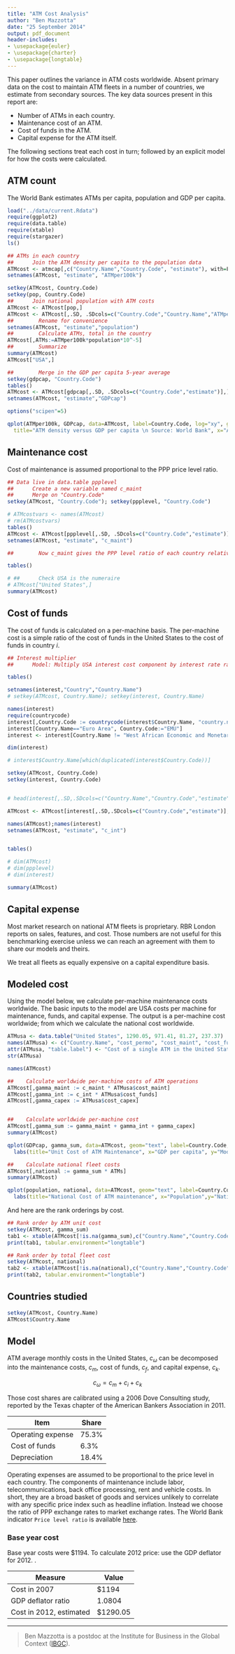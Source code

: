 ```yaml
---
title: "ATM Cost Analysis"
author: "Ben Mazzotta"
date: "25 September 2014"
output: pdf_document
header-includes:
- \usepackage{euler}
- \usepackage{charter}
- \usepackage{longtable}
---
```


This paper outlines the variance in ATM costs worldwide. Absent primary data on the cost to maintain ATM fleets in a number of countries, we estimate from secondary sources. The key data sources present in this report are:

* Number of ATMs in each country.
* Maintenance cost of an ATM.
* Cost of funds in the ATM.
* Capital expense for the ATM itself.

The following sections treat each cost in turn; followed by an explicit model for how the costs were calculated.

## ATM count

The World Bank estimates ATMs per capita, population and GDP per capita.

```r
load("../data/current.Rdata")
require(ggplot2)
require(data.table)
require(xtable)
require(stargazer)
ls()

## ATMs in each country
##      Join the ATM density per capita to the population data
ATMcost <- atmcap[,c("Country.Name","Country.Code", "estimate"), with=F]
setnames(ATMcost, "estimate", "ATMper100k")

setkey(ATMcost, Country.Code)
setkey(pop, Country.Code)
##      Join national population with ATM costs
ATMcost <- ATMcost[pop,]
ATMcost <- ATMcost[,.SD, .SDcols=c("Country.Code","Country.Name","ATMper100k","estimate")]
##        Rename for convenience
setnames(ATMcost, "estimate","population")
##        Calculate ATMs, total in the country
ATMcost[,ATMs:=ATMper100k*population*10^-5]
##        Summarize
summary(ATMcost)
ATMcost["USA",]

##        Merge in the GDP per capita 5-year average
setkey(gdpcap, "Country.Code")
tables()
ATMcost <- ATMcost[gdpcap[,.SD, .SDcols=c("Country.Code","estimate")],]
setnames(ATMcost, "estimate","GDPcap")

options("scipen"=5)

qplot(ATMper100k, GDPcap, data=ATMcost, label=Country.Code, log="xy", geom="text")+labs(
  title="ATM density versus GDP per capita \n Source: World Bank", x="ATMs per hundred thousand population", y="Gross domestic product per capita in US dollars at purchasing power parity (PPP)")

```

## Maintenance cost

Cost of maintenance is assumed proportional to the PPP price level ratio.

```r
## Data live in data.table ppplevel
##      Create a new variable named c_maint
##      Merge on "Country.Code"
setkey(ATMcost, "Country.Code"); setkey(ppplevel, "Country.Code")

# ATMcostvars <- names(ATMcost)
# rm(ATMcostvars)
tables()
ATMcost <- ATMcost[ppplevel[,.SD, .SDcols=c("Country.Code","estimate")],]
setnames(ATMcost, "estimate", "c_maint")

##        Now c_maint gives the PPP level ratio of each country relative to the USA.

tables()

# ##      Check USA is the numeraire
# ATMcost["United States",]
summary(ATMcost)

```



## Cost of funds
The cost of funds is calculated on a per-machine basis. The per-machine cost is a simple ratio of the cost of funds in the United States to the cost of funds in country $i$. 

```r

## Interest multiplier
##      Model: Multiply USA interest cost component by interest rate ratio

tables()

setnames(interest,"Country","Country.Name")
# setkey(ATMcost, Country.Name); setkey(interest, Country.Name)

names(interest)
require(countrycode)
interest[,Country.Code := countrycode(interest$Country.Name, "country.name", "wb")]
interest[Country.Name=="Euro Area", Country.Code:="EMU"]
interest <- interest[Country.Name != "West African Economic and Monetary Union (WAEMU)",]

dim(interest)

# interest$Country.Name[which(duplicated(interest$Country.Code))]

setkey(ATMcost, Country.Code)
setkey(interest, Country.Code)


# head(interest[,.SD,.SDcols=c("Country.Name","Country.Code","estimate")], 50)

ATMcost <- ATMcost[interest[,.SD,.SDcols=c("Country.Code","estimate")],]

names(ATMcost);names(interest)
setnames(ATMcost, "estimate", "c_int")


tables()

# dim(ATMcost)
# dim(ppplevel)
# dim(interest)

summary(ATMcost)

```


## Capital expense
Most market research on national ATM fleets is proprietary. RBR London reports on sales, features, and cost. Those numbers are not useful for this benchmarking exercise unless we can reach an agreement with them to share our models and theirs. 

We treat all fleets as equally expensive on a capital expenditure basis.


## Modeled cost

Using the model below, we calculate per-machine maintenance costs worldwide. The basic inputs to the model are USA costs per machine for maintenance, funds, and capital expense. The output is a per-machine cost worldwide; from which we calculate the national cost worldwide. 


```r
ATMusa <- data.table("United States", 1290.05, 971.41, 81.27, 237.37)
names(ATMusa) <- c("Country.Name", "cost_permo", "cost_maint", "cost_funds", "cost_capex")
attr(ATMusa, "table.label") <- "Cost of a single ATM in the United States in 2012, based on US GDP deflator and ABA Fact Sheet via Texas Bankers Association."
str(ATMusa)

names(ATMcost)

##    Calculate worldwide per-machine costs of ATM operations
ATMcost[,gamma_maint := c_maint * ATMusa$cost_maint]
ATMcost[,gamma_int := c_int * ATMusa$cost_funds]
ATMcost[,gamma_capex := ATMusa$cost_capex]


##    Calculate worldwide per-machine cost
ATMcost[,gamma_sum := gamma_maint + gamma_int + gamma_capex]
summary(ATMcost)

qplot(GDPcap, gamma_sum, data=ATMcost, geom="text", label=Country.Code, log="xy")+
  labs(title="Unit Cost of ATM Maintenance", x="GDP per capita", y="Modeled monthly cost per ATM, USD")

##    Calculate national fleet costs
ATMcost[,national := gamma_sum * ATMs]
summary(ATMcost)

qplot(population, national, data=ATMcost, geom="text", label=Country.Code, log="xy")+ 
  labs(title="National Cost of ATM maintenance", x="Population",y="National cost of ATMs")

```

And here are the rank orderings by cost.

```r

## Rank order by ATM unit cost
setkey(ATMcost, gamma_sum)
tab1 <- xtable(ATMcost[!is.na(gamma_sum),c("Country.Name","Country.Code","gamma_sum"), with=F], label="tab:atmunitcost", caption="Unit cost of ATM Operations")
print(tab1, tabular.environment="longtable")

## Rank order by total fleet cost
setkey(ATMcost, national)
tab2 <- xtable(ATMcost[!is.na(national),c("Country.Name","Country.Code","national"),with=F], caption = "Rank order of national ATM fleet cost", label="tab:ranknatlcost")
print(tab2, tabular.environment="longtable")
```

## Countries studied

```r

setkey(ATMcost, Country.Name)
ATMcost$Country.Name

```



## Model

ATM average monthly costs in the United States, $c_\omega$ can be decomposed into the maintenance costs, $c_m$, cost of funds, $c_f$, and capital expense, $c_k$.

$$ c_\omega = c_m + c_i + c_k $$

Those cost shares are calibrated using a 2006 Dove Consulting study, reported by the Texas chapter of the American Bankers Association in 2011.

Item  | Share
--- | ---
Operating expense | 75.3%
Cost of funds | 6.3%
Depreciation | 18.4%

Operating expenses are assumed to be proportional to the price level in each country. The components of maintenance include labor, telecommunications, back office processing, rent and vehicle costs. In short, they are a broad basket of goods and services unlikely to correlate with any specific price index such as headline inflation. Instead we choose the ratio of PPP exchange rates to market exchange rates. The World Bank indicator `Price level ratio` is available [here](http://data.worldbank.org/indicator/PA.NUS.PPPC.RF).\footnote{World Bank. World Development Indicators. Available at \url{http://data.worldbank.org/indicator/PA.NUS.PPPC.RF}}

### Base year cost

Base year costs were $1194. To calculate 2012 price: use the GDP deflator for 2012. \footnote{Federal Reserve Economic Data (FRED). Gross Domestic Product: Implicit Price Deflator, Index 2009=100, Annual, Seasonally Adjusted. Available at (http://research.stlouisfed.org/fred2)}.
  
Measure | Value 
--- | ---
Cost in 2007 | $1194
GDP deflator ratio | 1.0804
Cost in 2012, estimated | $1290.05




---

> Ben Mazzotta is a postdoc at the Institute for Business in the Global Context ([IBGC](http://fletcher.tufts.edu/ibgc)).